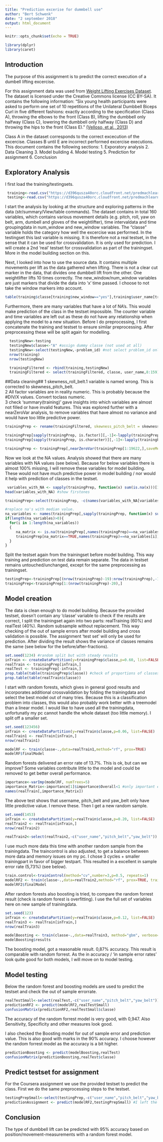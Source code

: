 ---
title: "Prediction excerise for dummbell use"
author: "Bert Schwenk"
date: "2 september 2018"
output: html_document
---

```{r setup, include=FALSE}
knitr::opts_chunk$set(echo = TRUE)
```

```{r loadinglibraries, echo=FALSE, warning=FALSE, message=FALSE}
library(dplyr)
library(caret)
```
## Introduction

The purpose of this assignment is to predict the correct execution of a dumbell lifting excercise.
  
For this assignment data was used from [Weight Lifting Exercises Dataset](http://groupware.les.inf.puc-rio.br/har "Velloso, E.; Bulling, A.; Gellersen, H.; Ugulino, W.; Fuks, H. Qualitative Activity Recognition of Weight Lifting Exercises. Proceedings of 4th International Conference in Cooperation with SIGCHI (Augmented Human '13) . Stuttgart, Germany: ACM SIGCHI, 2013 Read more: http://groupware.les.inf.puc-rio.br/har#ixzz5Pk2hMc4k"). The dataset is licensed under the Creative Commons license (CC BY-SA). It contains the following information: "Six young health participants were asked to perform one set of 10 repetitions of the Unilateral Dumbbell Biceps Curl in five different fashions: exactly according to the specification (Class A), throwing the elbows to the front (Class B), lifting the dumbbell only halfway (Class C), lowering the dumbbell only halfway (Class D) and throwing the hips to the front (Class E)." [(Velloso, et al., 2013)](http://groupware.les.inf.puc-rio.br/har "Velloso, E.; Bulling, A.; Gellersen, H.; Ugulino, W.; Fuks, H. Qualitative Activity Recognition of Weight Lifting Exercises. Proceedings of 4th International Conference in Cooperation with SIGCHI (Augmented Human '13) . Stuttgart, Germany: ACM SIGCHI, 2013 Read more: http://groupware.les.inf.puc-rio.br/har#ixzz5Pk2hMc4k") 
 
Class A in the dataset corresponds to the correct excecution of the excercise. Classes B until E are incorrect performed excercise executions. This document contains the following sections:
1. Exporatory analysis
2. Data Cleaning
3. Model building 
4. Model testing
5. Prediction for assignment
6. Conclusion
  
## Exploratory Analysis
I first load the training/testingsets.
```{r dataloading, cache=TRUE}
 training<-read.csv("https://d396qusza40orc.cloudfront.net/predmachlearn/pml-training.csv")
 testing<-read.csv("https://d396qusza40orc.cloudfront.net/predmachlearn/pml-testing.csv")
```
  
I start the analysis by looking at the structure and exploring patterns in the data (str/summary/View/table commands).
The dataset contains in total 160 variables, which contains various movement details (e.g. pitch, roll, yaw on belt, arm, dumbell and gloves of the weightlifter), time intervaldata and time groupingdata in num_window and new_window variables. The "classe" variable holds the category how well the excercise was performed. In the testingset this last variable is missing. It is therefore not a real testset, in the sense that it can be used for crossvalidation. It is only used for prediction. I will create a 2nd 'real' testset for crossvalidation as part of the trainingset. More in the model building section on this.
  
Next, I looked into how to use the source data. It contains multiple movements per lift as the data gathered when lifting. There is not a clear cut marker in the data, that divides one dumbbell lift from the other. One weightlifter lifts 10 times correctly. The new_window/num_window variables are just markers that divide the data into 'x' time passed. I choose to not take the window markers into account.

```{r timeseriesexplore}
table(training$classe[training$new_window=="yes"],training$user_name[training$new_window=="yes"])
```

Furthermore, there are many variables that have a lot of NA's. This would make prediction of the class in the testset impossible. The counter variable and time variables are left out as these do not have any relationship when applying the model to a new situation. Before I do preprocessing, I first concatenate the training and testset to ensure similar preprocessing. After preprocessing these will be split again for modelling.      
```{r reformatTestingsetToMatchTrainingset}
  testingNew<-testing
  testingNew$classe<-"A" #assign dummy classe (not used at all)
  testingNew<-select(testingNew,-problem_id) #not select problem_id only in testset
  nrow(training)
  nrow(testingNew)
```

```{r filterontest}
  trainingFiltered <- rbind(training,testingNew)
  trainingFiltered <- select(trainingFiltered, classe, user_name,8:159) #do not select timevars/counts
```

##Data cleaning##
1 skewness_roll_belt.1 variable is named wrong. This is corrected to skewness_pitch_belt.  
2 All factor variables are in reality numeric. This is probably because the #DIV/X values. Convert toclass numeric.  
3 check 'summary(training)' gave insights into which variables are almost not filled or have invalid features. This was explored further with a nearZeroVar analysis, to remove variables that have almost no variance and would have too little predictive power. 

```{r datapreparation, warning=FALSE}
trainingPrep <- rename(trainingFiltered, skewness_pitch_belt = skewness_roll_belt.1)  # 1) change variable name

trainingPrep[sapply(trainingPrep, is.factor)][,-1]<-lapply(trainingPrep[sapply(trainingPrep, is.factor)][,-1], as.character) #2)convert all factors (except classe) to numeric (DIV/0 will be NA). (first to character and then to factor)
trainingPrep[sapply(trainingPrep, is.character)][,-1]<-lapply(trainingPrep[sapply(trainingPrep, is.character)][,-1], as.numeric)

trainingPrep <- trainingPrep[,nearZeroVar(trainingPrep[1:19622,],saveMetrics = TRUE)$nzv=="FALSE"] # 3) remove variables with low variance.
```

Now we look at the NA values. Analysis showed that there are many variables with NA values (see below). Because for below variables there is almost 100% missing, I will remove these variables for model building. These would not have much predictive power in model building / nor would it help with prediction of classes in the testset.  
```{r datapreparation_na_check}
 variables_with_NA <- sapply(trainingPrep, function(x) sum(is.na(x)))[1:length(trainingPrep)][sapply(trainingPrep, function(x) sum(is.na(x)))[1:length(trainingPrep)]>0]
head(variables_with_NA) #show firstones
```

```{r NAValueRemoval, warning=FALSE}
trainingPrep<-select(trainingPrep, -c(names(variables_with_NA[variables_with_NA>60]))) #remove variable where too many NA's (more than 60 NAs)

#replace na's with median value. 
na_variables <- names(trainingPrep[,sapply(trainingPrep, function(x) sum(is.na(x)))[1:length(trainingPrep)]>0]) #get NA variables
if(length(na_variables)>0){
  for(i in 1:length(na_variables))
  {
     na_matrix <- is.na(trainingPrep[,names(trainingPrep)==na_variables[i]]) #get na/non-na value matrix 
     trainingPrep[na_matrix==TRUE,names(trainingPrep)==na_variables[i]] <-     median(trainingPrep[na_matrix==FALSE,names(trainingPrep)==na_variables[i]]) #get median of values and impute NA values 
  }
}
```

Split the testset again from the trainingset before model building. This way training and prediction on test data remain separate. The data in testset remains untouched/unchanged, except for the same preprocessing as trainingset.  
```{r splittestset}
testingPrep<-trainingPrep[(nrow(trainingPrep)-19):nrow(trainingPrep),-1] #split unchanged but preproc. testset
trainingPrep<-trainingPrep[1:(nrow(trainingPrep)-20),]
```

## Model creation
The data is clean enough to do model building. Because the provided testset, doesn't contain any 'classe' variable to check if the results are correct, I split the trainingset again into two parts: realTraining (60%) and realTest (40%). Random subsample without replacement. This way checking of the out of sample errors after model building and cross validation is possible. The assignment 'test set' will only be used for prediction. After dividing the result shows the variance of classes remains the same (see below for the  before/after-fractions). 
```{r crossvalidation}
set.seed(1234) #random split but with steady results
inTrain <- createDataPartition(y=trainingPrep$classe,p=0.60, list=FALSE) 
realTrain <- trainingPrep[inTrain,]
realTest <- trainingPrep[-inTrain,]
prop.table(table(trainingPrep$classe)) #check of proportions of classes are good
prop.table(table(realTrain$classe))


```

I start with random forests, which gives in general good results and incorporates additional crossvalidation by folding the trainingdata and select the best model out of many tries. Because this is a classification problem into classes, this would also probably work better with a treemodel than a linear model. I would like to have used all the trainingdata, unfortunatly my pc cannot handle the whole dataset (too little memory). I split off a smaller set.  
```{r selectsmallSet, cache=TRUE}
set.seed(123456)
inTrain <- createDataPartition(y=realTrain$classe,p=0.06, list=FALSE) 
realTrain1 <- realTrain[inTrain,]
nrow(realTrain1)
```

```{r modelbuildingRF1, cache=TRUE}
modelRF <- train(classe~.,data=realTrain1,method="rf", prox=TRUE)
modelRF$finalModel
```
Random forests delivered an error rate of 13.7%. This is ok, but can we improve? Some variables contribute little to the model and could be removed to get better overall performance. 
```{r variableselection, warning=FALSE}
importance<-varImp(modelRF, numTrees=5)
importance_Matrix<-importance[1]$importance$Overall<1 #only important enough variables
names(realTrain[,importance_Matrix])
```
The above test shows that username, pitch_belt and yaw_belt only have little predictive value. I remove these. Then I get a new random sample.
```{r reduceVarsAndSelectData, warning=FALSE, cache=TRUE}
set.seed(1453)
inTrain <- createDataPartition(y=realTrain$classe,p=0.20, list=FALSE) 
realTrain2 <- realTrain[inTrain,]
nrow(realTrain2)

realTrain2<-select(realTrain2,-c("user_name","pitch_belt","yaw_belt"))  
```
I use much more data this time with another random sample from the trainingdata. The traincontrol is also adjusted, to get a balance between more data and memory issues on my pc. I chose 3 cycles + smaller trainingpart in favor of bigger testpart. This resulted in a excellent in sample error rate (5,73%) (see below).  
```{r modelbuildingRF1_2, cache=TRUE}
train.control<-trainControl(method="cv",number=3,p=0.5, repeats=1)
modelRF2 <- train(classe~.,data=realTrain2,method="rf", prox=TRUE, trainControl=train.control)
modelRF2$finalModel
```

After random forests also boosting is tried, to compare the random forrest result (check is random forest is overfitting). I use the full set of variables here on new sample of trainingdata. 
```{r modelbuildingBoosting, warning=FALSE, cache=TRUE}
set.seed(123)
inTrain <- createDataPartition(y=realTrain$classe,p=0.12, list=FALSE) 
realTrain3 <- realTrain[inTrain,]
nrow(realTrain3)

modelBoosting <- train(classe~.,data=realTrain3, method="gbm", verbose=FALSE) 
modelBoosting$results
```

The boosting model, got a reasonable result. 0,87% accuracy. This result is comparable with random forrest. 
As the in accuracy / 'in sample error rates' look quite good for both models, I will move on to model testing.


## Model testing
Below the random forest and boosting models are used to predict the testset and check the out of sample errorrate.
```{r prediction}
realTestSmall<-select(realTest,-c("user_name","pitch_belt","yaw_belt")) #apply the same selection as on trainingset
predictionRF2 <- predict(modelRF2,realTestSmall)
confusionMatrix(predictionRF2,realTestSmall$classe)
```
The accuracy of the random forrest model is very good, with 0,947. Also Sensitivity, Specificity and other measures look good. 

I also checked the Boosting model for out of sample error and prediction value. This is also good with marks in the 90% accuracy. I choose however the random forrest model as the accuracy is a bit higher. 
```{r modelverification}
predictionBoosting <- predict(modelBoosting,realTest) 
confusionMatrix(predictionBoosting,realTest$classe)
```


## Predict testset for assignment
For the Coursera assignment we use the provided testset to predict the class. First we do the same preprocessing steps to the testset.
```{r prediction_testset}
testingPrepSmall<-select(testingPrep,-c("user_name","pitch_belt","yaw_belt")) #apply the same selection as on trainingset
predictionAssignment <- predict(modelRF2,testingPrepSmall) #I left the answers out, because I am not sure it should be included in the peerreview :-S
```

## Conclusion
The type of dumbbell lift can be predicted with 95% accuracy based on position/movement-measurements with a random forest model.  



